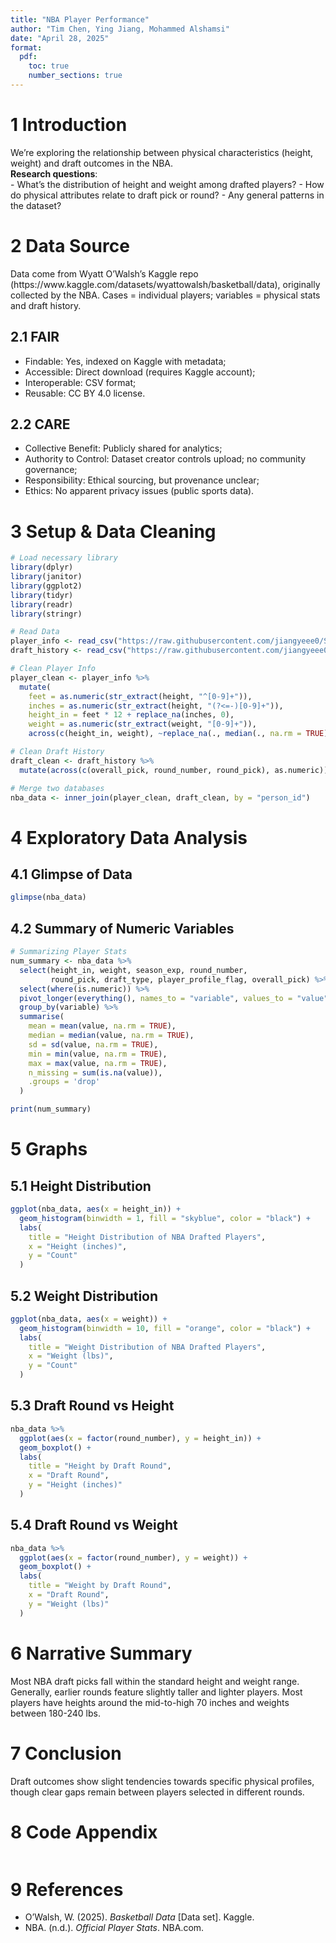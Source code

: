 ```yaml
---
title: "NBA Player Performance"
author: "Tim Chen, Ying Jiang, Mohammed Alshamsi"
date: "April 28, 2025"
format:
  pdf:
    toc: true
    number_sections: true
---
```


# 1 Introduction

We’re exploring the relationship between physical characteristics (height, weight) and draft outcomes in the NBA.  
**Research questions**:  
- What’s the distribution of height and weight among drafted players?
- How do physical attributes relate to draft pick or round?
- Any general patterns in the dataset?

# 2 Data Source

Data come from Wyatt O’Walsh’s Kaggle repo (https://www.kaggle.com/datasets/wyattowalsh/basketball/data), originally collected by the NBA. Cases = individual players; variables = physical stats and draft history.

## 2.1 FAIR
- Findable: Yes, indexed on Kaggle with metadata;
- Accessible: Direct download (requires Kaggle account);
- Interoperable: CSV format;
- Reusable: CC BY 4.0 license.

## 2.2 CARE
- Collective Benefit: Publicly shared for analytics;
- Authority to Control: Dataset creator controls upload; no community governance;
- Responsibility: Ethical sourcing, but provenance unclear;
- Ethics: No apparent privacy issues (public sports data).

# 3 Setup & Data Cleaning

```r
# Load necessary library
library(dplyr)
library(janitor)
library(ggplot2)
library(tidyr)
library(readr)
library(stringr)

# Read Data
player_info <- read_csv("https://raw.githubusercontent.com/jiangyeee0/STAT-184-/main/common_player_info.csv")
draft_history <- read_csv("https://raw.githubusercontent.com/jiangyeee0/STAT-184-/main/draft_history.csv")

# Clean Player Info
player_clean <- player_info %>%
  mutate(
    feet = as.numeric(str_extract(height, "^[0-9]+")),  
    inches = as.numeric(str_extract(height, "(?<=-)[0-9]+")), 
    height_in = feet * 12 + replace_na(inches, 0),  
    weight = as.numeric(str_extract(weight, "[0-9]+")),
    across(c(height_in, weight), ~replace_na(., median(., na.rm = TRUE))))

# Clean Draft History
draft_clean <- draft_history %>%
  mutate(across(c(overall_pick, round_number, round_pick), as.numeric))

# Merge two databases
nba_data <- inner_join(player_clean, draft_clean, by = "person_id")
```

# 4 Exploratory Data Analysis

## 4.1 Glimpse of Data

```r
glimpse(nba_data)
```

## 4.2 Summary of Numeric Variables

```r
# Summarizing Player Stats
num_summary <- nba_data %>%
  select(height_in, weight, season_exp, round_number, 
         round_pick, draft_type, player_profile_flag, overall_pick) %>%
  select(where(is.numeric)) %>%
  pivot_longer(everything(), names_to = "variable", values_to = "value") %>%
  group_by(variable) %>%
  summarise(
    mean = mean(value, na.rm = TRUE),
    median = median(value, na.rm = TRUE),
    sd = sd(value, na.rm = TRUE),
    min = min(value, na.rm = TRUE),
    max = max(value, na.rm = TRUE),
    n_missing = sum(is.na(value)),
    .groups = 'drop'
  )

print(num_summary)
```

# 5 Graphs

## 5.1 Height Distribution

```r
ggplot(nba_data, aes(x = height_in)) +
  geom_histogram(binwidth = 1, fill = "skyblue", color = "black") +
  labs(
    title = "Height Distribution of NBA Drafted Players",
    x = "Height (inches)",
    y = "Count"
  )
```

## 5.2 Weight Distribution

```r
ggplot(nba_data, aes(x = weight)) +
  geom_histogram(binwidth = 10, fill = "orange", color = "black") +
  labs(
    title = "Weight Distribution of NBA Drafted Players",
    x = "Weight (lbs)",
    y = "Count"
  )
```

## 5.3 Draft Round vs Height

```r
nba_data %>%
  ggplot(aes(x = factor(round_number), y = height_in)) +
  geom_boxplot() +
  labs(
    title = "Height by Draft Round",
    x = "Draft Round",
    y = "Height (inches)"
  )
```

## 5.4 Draft Round vs Weight

```r
nba_data %>%
  ggplot(aes(x = factor(round_number), y = weight)) +
  geom_boxplot() +
  labs(
    title = "Weight by Draft Round",
    x = "Draft Round",
    y = "Weight (lbs)"
  )
```

# 6 Narrative Summary

Most NBA draft picks fall within the standard height and weight range. Generally, earlier rounds feature slightly taller and lighter players. Most players have heights around the mid-to-high 70 inches and weights between 180-240 lbs.

# 7 Conclusion

Draft outcomes show slight tendencies towards specific physical profiles, though clear gaps remain between players selected in different rounds.

# 8 Code Appendix

```r
```

# 9 References

- O’Walsh, W. (2025). *Basketball Data* [Data set]. Kaggle.  
- NBA. (n.d.). *Official Player Stats*. NBA.com.